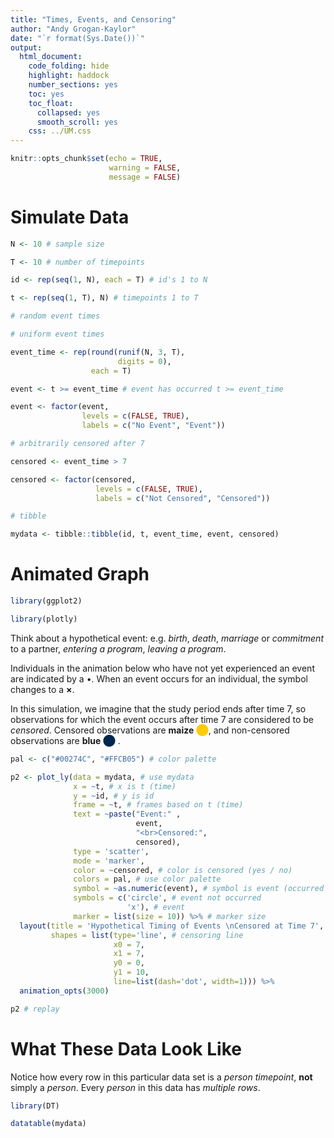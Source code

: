 ```yaml
---
title: "Times, Events, and Censoring"
author: "Andy Grogan-Kaylor"
date: "`r format(Sys.Date())`"
output:
  html_document: 
    code_folding: hide
    highlight: haddock
    number_sections: yes
    toc: yes
    toc_float:
      collapsed: yes
      smooth_scroll: yes
    css: ../UM.css
---
```


```r

knitr::opts_chunk$set(echo = TRUE,
                      warning = FALSE,
                      message = FALSE)

```

# Simulate Data

```r

N <- 10 # sample size

T <- 10 # number of timepoints

id <- rep(seq(1, N), each = T) # id's 1 to N

t <- rep(seq(1, T), N) # timepoints 1 to T

# random event times

# uniform event times

event_time <- rep(round(runif(N, 3, T), 
                        digits = 0), 
                  each = T)

event <- t >= event_time # event has occurred t >= event_time

event <- factor(event, 
                levels = c(FALSE, TRUE), 
                labels = c("No Event", "Event"))

# arbitrarily censored after 7

censored <- event_time > 7 

censored <- factor(censored, 
                   levels = c(FALSE, TRUE), 
                   labels = c("Not Censored", "Censored"))

# tibble

mydata <- tibble::tibble(id, t, event_time, event, censored)


```

# Animated Graph

```r

library(ggplot2)

library(plotly)

```

Think about a hypothetical event: e.g. *birth*, *death*, *marriage* or *commitment* to a partner, *entering a program*, *leaving a program*.

Individuals in the animation below who have not yet experienced an event are indicated by a $\bullet$. When an event occurs for an individual, the symbol changes to a $\boldsymbol \times$.

In this simulation, we imagine that the study period ends after time 7, so observations for which the event occurs after time 7 are considered to be *censored*. Censored observations are **maize** <span style="color: #FFCB05">&#x2B24;</span>, and non-censored observations are **blue** <span style="color: #00274C">&#x2B24;</span> .

```r

pal <- c("#00274C", "#FFCB05") # color palette

p2 <- plot_ly(data = mydata, # use mydata
              x = ~t, # x is t (time)
              y = ~id, # y is id
              frame = ~t, # frames based on t (time)
              text = ~paste("Event:" ,
                            event,
                            "<br>Censored:",
                            censored),
              type = 'scatter',
              mode = 'marker',
              color = ~censored, # color is censored (yes / no)
              colors = pal, # use color palette
              symbol = ~as.numeric(event), # symbol is event (occurred / not occurred)
              symbols = c('circle', # event not occurred
                          'x'), # event
              marker = list(size = 10)) %>% # marker size
  layout(title = 'Hypothetical Timing of Events \nCensored at Time 7',
         shapes = list(type='line', # censoring line
                       x0 = 7, 
                       x1 = 7, 
                       y0 = 0, 
                       y1 = 10, 
                       line=list(dash='dot', width=1))) %>%
  animation_opts(3000) 

p2 # replay

```

# What These Data Look Like

Notice how every row in this particular data set is a *person timepoint*, **not** simply a *person*.  Every *person* in this data has *multiple rows*.

```r

library(DT)

datatable(mydata)

```




